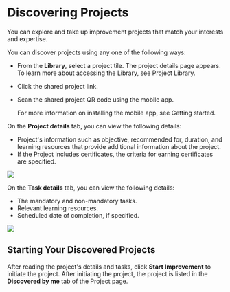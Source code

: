 
# Discovering Projects

You can explore and take up improvement projects that match your interests and expertise.

You can discover projects using any one of the following ways:

* From the **Library**, select a project tile. The project details page appears. To learn more about accessing the Library, see Project Library.

* Click the shared project link.

* Scan the shared project QR code using the mobile app.

    <Admonition type="info">
    <p>For more information on installing the mobile app, see Getting started.</p>
    </Admonition>

<Tabs>
<TabItem value="project" label="Project Details" default>
<p>On the <b>Project details</b> tab, you can view the following details:</p>
<ul>
<li>Project's information such as objective, recommended for, duration, and learning resources that provide additional information about the project.</li>
<li>If the Project includes certificates, the criteria for earning certificates are specified.</li>
</ul>
<img src={ProjectDetails} />
</TabItem>
<TabItem value="task" label="Task Details">
<p>On the <b>Task details</b> tab, you can view the following details:</p>
<ul>
<li>The mandatory and non-mandatory tasks.</li>
<li>Relevant learning resources.</li>
<li>Scheduled date of completion, if specified.</li>
</ul>
<img src={TaskDetails} />
</TabItem>
</Tabs>

## Starting Your Discovered Projects

After reading the project's details and tasks, click **Start Improvement** to initiate the project. After initiating the project, the project is listed in the <b>Discovered by me</b> tab of the Project page.